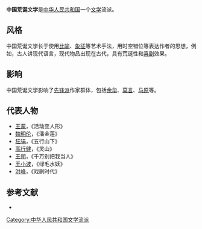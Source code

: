 {{otheruses|subject=中华人民共和国的荒诞文学|other=其他同名条目|荒诞文学}}

'''中国荒诞文学'''是[[中华人民共和国|中华人民共和国]]一个[[文学|文学]]流派。

== 风格 ==
中国荒诞文学长于使用[[比喻|比喻]]、[[象征|象征]]等艺术手法，用时空错位等表达作者的思想，例如，古人讲现代语言，现代物品出现在古代，具有荒诞性和[[喜剧|喜剧]]效果。

== 影响 ==
中国荒诞文学影响了[[先锋派|先锋派]]作家群体，包括[[余华|余华]]、[[莫言|莫言]]、[[马原_(作家)|马原]]等。

== 代表人物 ==
* [[王蒙_(作家)|王蒙]]，《活动变人形》
* [[魏明伦|魏明伦]]，《潘金莲》
* [[狂狷|狂狷]]，《五行山下》
* [[高行健|高行健]]，《灵山》
* [[王朔|王朔]]，《千万别把我当人》
* [[王小波|王小波]]，《绿毛水妖》
* [[洪峰|洪峰]]，《戏剧时代》

== 参考文献 ==
{{reflist}}
*{{cite book |language=zh-hans|author= |title=《中国近代文学史》第二卷|year=2001-07-01 |publisher=高等教育出版社 |location=北京市 |pages= |isbn=7040095092 }}

{{中国近现代文学}}

{{DEFAULTSORT:H荒}}
[[Category:中华人民共和国文学流派|Category:中华人民共和国文学流派]]